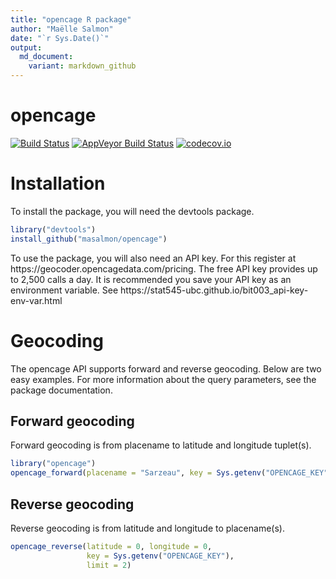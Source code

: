 ```yaml
---
title: "opencage R package"
author: "Maëlle Salmon"
date: "`r Sys.Date()`"
output:
  md_document:
    variant: markdown_github
---
```

opencage
=============

[![Build Status](https://travis-ci.org/masalmon/opencage.svg?branch=master)](https://travis-ci.org/masalmon/opencage)
[![AppVeyor Build Status](https://ci.appveyor.com/api/projects/status/github/masalmon/opencage?branch=master&svg=true)](https://ci.appveyor.com/project/masalmon/opencage)
[![codecov.io](https://codecov.io/github/masalmon/opencage/coverage.svg?branch=master)](https://codecov.io/github/masalmon/opencage?branch=master)

# Installation

To install the package, you will need the devtools package.

```r
library("devtools")
install_github("masalmon/opencage")

```

To use the package, you will also need an API key. For this register at https://geocoder.opencagedata.com/pricing. The free API key provides up to 2,500 calls a day. It is recommended you save your API key as an environment variable. See https://stat545-ubc.github.io/bit003_api-key-env-var.html

# Geocoding

The opencage API supports forward and reverse geocoding. Below are two easy examples. For more information about the query parameters, see the package documentation.

## Forward geocoding

Forward geocoding is from placename to latitude and longitude tuplet(s).

```r
library("opencage")
opencage_forward(placename = "Sarzeau", key = Sys.getenv("OPENCAGE_KEY"))
```

## Reverse geocoding

Reverse geocoding is from latitude and longitude to placename(s).

```r
opencage_reverse(latitude = 0, longitude = 0, 
                 key = Sys.getenv("OPENCAGE_KEY"),
                 limit = 2)
```
